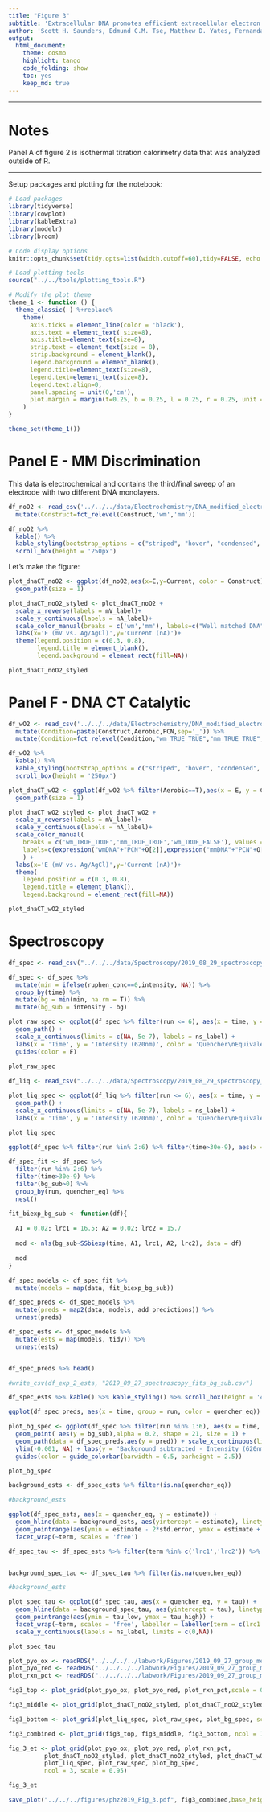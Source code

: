 ```yaml
---
title: "Figure 3"
subtitle: 'Extracellular DNA promotes efficient extracellular electron transfer by pyocyanin in *Pseudomonas aeruginosa* biofilms.'
author: 'Scott H. Saunders, Edmund C.M. Tse, Matthew D. Yates, Fernanda Jiménez-Otero, Jacqueline K. Barton, Leonard M. Tender and Dianne K. Newman'
output:
  html_document:
    theme: cosmo
    highlight: tango
    code_folding: show
    toc: yes
    keep_md: true
---
```


--------

# Notes

Panel A of figure 2 is isothermal titration calorimetry data that was analyzed outside of R. 

----

Setup packages and plotting for the notebook:

```r
# Load packages
library(tidyverse)
library(cowplot)
library(kableExtra)
library(modelr)
library(broom)

# Code display options
knitr::opts_chunk$set(tidy.opts=list(width.cutoff=60),tidy=FALSE, echo = TRUE, message=FALSE, warning=FALSE, fig.align="center")

# Load plotting tools
source("../../tools/plotting_tools.R")

# Modify the plot theme 
theme_1 <- function () { 
  theme_classic( ) %+replace% 
    theme(
      axis.ticks = element_line(color = 'black'),
      axis.text = element_text( size=8),
      axis.title=element_text(size=8),
      strip.text = element_text(size = 8),
      strip.background = element_blank(),
      legend.background = element_blank(),
      legend.title=element_text(size=8),
      legend.text=element_text(size=8),
      legend.text.align=0,
      panel.spacing = unit(0,'cm'),
      plot.margin = margin(t=0.25, b = 0.25, l = 0.25, r = 0.25, unit = 'cm')
    )
}

theme_set(theme_1())
```

# Panel E - MM Discrimination

This data is electrochemical and contains the third/final sweep of an electrode with two different DNA monolayers.
```r
df_noO2 <- read_csv('../../../data/Electrochemistry/DNA_modified_electrode_noO2.csv',comment = "#") %>% 
  mutate(Construct=fct_relevel(Construct,'wm','mm'))

df_noO2 %>% 
  kable() %>% 
  kable_styling(bootstrap_options = c("striped", "hover", "condensed", "responsive"), full_width = F) %>% 
  scroll_box(height = '250px')
```

Let's make the figure:
```r

plot_dnaCT_noO2 <- ggplot(df_noO2,aes(x=E,y=Current, color = Construct))+
  geom_path(size = 1)

plot_dnaCT_noO2_styled <- plot_dnaCT_noO2 +
  scale_x_reverse(labels = mV_label)+
  scale_y_continuous(labels = nA_label)+
  scale_color_manual(breaks = c('wm','mm'), labels=c("Well matched DNA","Mismatched DNA"), values = c("#66CCFF","#FFCC66")) +
  labs(x='E (mV vs. Ag/AgCl)',y='Current (nA)')+
  theme(legend.position = c(0.3, 0.8),
        legend.title = element_blank(),
        legend.background = element_rect(fill=NA))

plot_dnaCT_noO2_styled
```




# Panel F - DNA CT Catalytic

```r
df_wO2 <- read_csv('../../../data/Electrochemistry/DNA_modified_electrode_wO2.csv',comment = "#") %>% 
  mutate(Condition=paste(Construct,Aerobic,PCN,sep='_')) %>% 
  mutate(Condition=fct_relevel(Condition,"wm_TRUE_TRUE","mm_TRUE_TRUE","wm_TRUE_FALSE"))

df_wO2 %>% 
  kable() %>% 
  kable_styling(bootstrap_options = c("striped", "hover", "condensed", "responsive"), full_width = F) %>% 
  scroll_box(height = '250px')
```

```r
plot_dnaCT_wO2 <- ggplot(df_wO2 %>% filter(Aerobic==T),aes(x = E, y = Current, color = Condition))+
  geom_path(size = 1)

plot_dnaCT_wO2_styled <- plot_dnaCT_wO2 +
  scale_x_reverse(labels = mV_label)+
  scale_y_continuous(labels = nA_label)+
  scale_color_manual(
    breaks = c('wm_TRUE_TRUE','mm_TRUE_TRUE','wm_TRUE_FALSE'), values = c("#66CCFF","#FFCC66","gray"),
    labels=c(expression("wmDNA"+"PCN"+O[2]),expression("mmDNA"+"PCN"+O[2]),expression("wmDNA"-"PCN"+O[2]))
    ) +
  labs(x='E (mV vs. Ag/AgCl)',y='Current (nA)')+
  theme(
    legend.position = c(0.3, 0.8),
    legend.title = element_blank(),
    legend.background = element_rect(fill=NA))

plot_dnaCT_wO2_styled
```

# Spectroscopy

```r


df_spec <- read_csv("../../../data/Spectroscopy/2019_08_29_spectroscopy_RuRh_dphz.csv") %>% filter(exp_num == 2)

df_spec <- df_spec %>% 
  mutate(min = ifelse(ruphen_conc==0,intensity, NA)) %>% 
  group_by(time) %>% 
  mutate(bg = min(min, na.rm = T)) %>% 
  mutate(bg_sub = intensity - bg)

plot_raw_spec <- ggplot(df_spec %>% filter(run <= 6), aes(x = time, y = intensity, color = quencher_eq, group = quencher_eq)) + 
  geom_path() + 
  scale_x_continuous(limits = c(NA, 5e-7), labels = ns_label) + 
  labs(x = 'Time', y = 'Intensity (620nm)', color = 'Quencher\nEquivalents') + 
  guides(color = F)
  
plot_raw_spec

df_liq <- read_csv("../../../data/Spectroscopy/2019_08_29_spectroscopy_RuRh_dphz.csv") %>% filter(exp_num == 7)

plot_liq_spec <- ggplot(df_liq %>% filter(run <= 6), aes(x = time, y = intensity, color = quencher_eq, group = quencher_eq)) + 
  geom_path() + 
  scale_x_continuous(limits = c(NA, 5e-7), labels = ns_label) + 
  labs(x = 'Time', y = 'Intensity (620nm)', color = 'Quencher\nEquivalents') + guides(color = F)

plot_liq_spec

ggplot(df_spec %>% filter(run %in% 2:6) %>% filter(time>30e-9), aes(x = time, y = bg_sub, color = quencher_eq, group = quencher_eq)) + geom_path()

```

```r
df_spec_fit <- df_spec %>% 
  filter(run %in% 2:6) %>% 
  filter(time>30e-9) %>% 
  filter(bg_sub>0) %>% 
  group_by(run, quencher_eq) %>% 
  nest()

fit_biexp_bg_sub <- function(df){
  
  A1 = 0.02; lrc1 = 16.5; A2 = 0.02; lrc2 = 15.7
  
  mod <- nls(bg_sub~SSbiexp(time, A1, lrc1, A2, lrc2), data = df)
  
  mod
}

df_spec_models <- df_spec_fit %>% 
  mutate(models = map(data, fit_biexp_bg_sub)) 

df_spec_preds <- df_spec_models %>% 
  mutate(preds = map2(data, models, add_predictions)) %>% 
  unnest(preds)

df_spec_ests <- df_spec_models %>% 
  mutate(ests = map(models, tidy)) %>% 
  unnest(ests)


df_spec_preds %>% head()
```


```r
#write_csv(df_exp_2_ests, "2019_09_27_spectroscopy_fits_bg_sub.csv")

df_spec_ests %>% kable() %>% kable_styling() %>% scroll_box(height = '400px')
```


```r

ggplot(df_spec_preds, aes(x = time, group = run, color = quencher_eq)) + geom_path(aes(y = pred), color = 'black') + geom_point(aes(y = bg_sub),alpha = 0.2, shape = 21) +xlim(0,5e-7) + facet_wrap(~quencher_eq)

```


```r

plot_bg_spec <- ggplot(df_spec %>% filter(run %in% 1:6), aes(x = time, group = run, color = quencher_eq)) + 
  geom_point( aes(y = bg_sub),alpha = 0.2, shape = 21, size = 1) + 
  geom_path(data = df_spec_preds,aes(y = pred)) + scale_x_continuous(limits = c(NA,1e-6), labels = ns_label) + 
  ylim(-0.001, NA) + labs(y = 'Background subtracted - Intensity (620nm)', y = 'Time', color = 'Quencher\nequivalents')+
  guides(color = guide_colorbar(barwidth = 0.5, barheight = 2.5))

plot_bg_spec

```


```r
background_ests <- df_spec_ests %>% filter(is.na(quencher_eq))

#background_ests

ggplot(df_spec_ests, aes(x = quencher_eq, y = estimate)) + 
  geom_hline(data = background_ests, aes(yintercept = estimate), linetype = 2, color = 'light gray') + 
  geom_pointrange(aes(ymin = estimate - 2*std.error, ymax = estimate + 2*std.error)) +
  facet_wrap(~term, scales = 'free')

```

```r
df_spec_tau <- df_spec_ests %>% filter(term %in% c('lrc1','lrc2')) %>% mutate(tau = 1/exp(estimate)) %>% mutate(tau_low = 1/exp(estimate + 2*std.error), tau_high = 1/exp(estimate - 2*std.error))


background_spec_tau <- df_spec_tau %>% filter(is.na(quencher_eq))

#background_ests

plot_spec_tau <- ggplot(df_spec_tau, aes(x = quencher_eq, y = tau)) + 
  geom_hline(data = background_spec_tau, aes(yintercept = tau), linetype = 1, color = 'light gray') + 
  geom_pointrange(aes(ymin = tau_low, ymax = tau_high)) +
  facet_wrap(~term, scales = 'free', labeller = labeller(term = c(lrc1 = 'Component 1', lrc2 = 'Component 2'))) + 
  scale_y_continuous(labels = ns_label, limits = c(0,NA))

plot_spec_tau
```

```r
plot_pyo_ox <- readRDS("../../../../labwork/Figures/2019_09_27_group_meeting/plot_pyo_ox") + labs(title = NULL)
plot_pyo_red <- readRDS("../../../../labwork/Figures/2019_09_27_group_meeting/plot_pyo_red")+ labs(title = NULL)
plot_rxn_pct <- readRDS("../../../../labwork/Figures/2019_09_27_group_meeting/plot_rxn_pct")+ labs(title = NULL)
```

```r
fig3_top <- plot_grid(plot_pyo_ox, plot_pyo_red, plot_rxn_pct,scale = 0.95, labels = c('A','B','C'), ncol = 3)

fig3_middle <- plot_grid(plot_dnaCT_noO2_styled, plot_dnaCT_noO2_styled, plot_dnaCT_wO2_styled, scale = 0.95, labels = c('D','E','F'), ncol = 3)

fig3_bottom <- plot_grid(plot_liq_spec, plot_raw_spec, plot_bg_spec, scale = 0.95, labels = c('G','H','I'), ncol = 3, rel_widths = c(1,1,1.25))

fig3_combined <- plot_grid(fig3_top, fig3_middle, fig3_bottom, ncol = 1)

fig_3_et <- plot_grid(plot_pyo_ox, plot_pyo_red, plot_rxn_pct,
          plot_dnaCT_noO2_styled, plot_dnaCT_noO2_styled, plot_dnaCT_wO2_styled,
          plot_liq_spec, plot_raw_spec, plot_bg_spec, 
          ncol = 3, scale = 0.95)

fig_3_et

save_plot("../../../figures/phz2019_Fig_3.pdf", fig3_combined,base_height = 7, base_width = 7)
```
